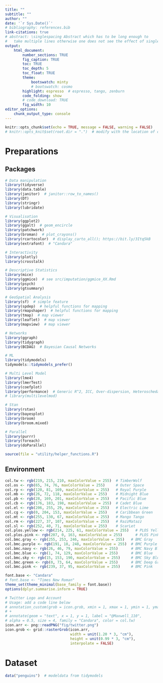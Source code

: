 ```yaml
---
title: ""
subtitle: ""
author: ""
date: '`r Sys.Date()`'
# bibliography: references.bib
link-citations: true
# abstract: \singlespacing Abstract which has to be long enough to 
#   take multiple lines otherwise one does not see the effect of single-spacing.
output: 
    html_document:
        number_sections: TRUE
        fig_caption: TRUE
        toc: TRUE
        toc_depth: 5
        toc_float: TRUE
        theme:
            bootswatch: minty
            # bootswatch: cosmo
        highlight: espresso  # espresso, tango, zenburn
        code_folding: show
        # code_download: TRUE
        fig_width: 10
editor_options: 
    chunk_output_type: console
---
```


```r
knitr::opts_chunk$set(echo = TRUE, message = FALSE, warning = FALSE)
# knitr::opts_knit$set(root.dir = ".")  # modify with the location of code
```

# Preparations {.tabset .tabset-fade .tabset-pills}
## Packages
```r
# Data manipulation
library(tidyverse)
library(data.table)
library(janitor)  # janitor::row_to_names()
library(DT)
library(stringr)
library(lubridate)

# Visualisation
library(ggplot2)
library(ggalt)  # geom_encircle
library(patchwork)
library(broman)  # plot_crayons()
library(rcartocolor)  # display_carto_all(); https://bit.ly/3Itq5kB
library(extrafont)  # "Candara"

# Interactivity
library(plotly)
library(crosstalk)

# Descriptive Statistics
library(mice)
library(ggmice)  # see src/imputation/ggmice_XX.Rmd
library(psych)
library(gtsummary)

# GeoSpatial Analysis
library(sf)  # simple feature
library(spdep)  # helpful functions for mapping
library(rmapshaper)  # helpful functions for mapping
library(tmap)  # map viewer
library(leaflet)  # map viewer
library(mapview)  # map viewer

# Networks
library(ggraph)
library(tidygraph)
library(BCDAG)  # Bayesian Causal Networks

# ML
library(tidymodels)
tidymodels::tidymodels_prefer()

# Multi Level Model
library(lme4)
library(lmerTest)
library(coefplot)
library(performance)  # Generic R^2, ICC, Over-dispersion, Heteroschedasticity
# library(multilevelmod)

# Stan
library(rstan)
library(bayesplot)
library(broom)
library(broom.mixed)

# Parallel
library(purrr)
library(foreach)
library(doParallel)

source(file = "utility/helper_functions.R")
```

## Environment
```r
col.tw <- rgb(219, 215, 210, maxColorValue = 255)  # TimberWolf
col.os <- rgb(65, 74, 76, maxColorValue = 255)     # Outer Space
col.rp <- rgb(120, 81, 169, maxColorValue = 255)   # Royal Purple
col.mb <- rgb(26, 72, 118, maxColorValue = 255)    # Midnight Blue
col.pb <- rgb(28, 169, 201, maxColorValue = 255)   # Pacific Blue
col.cb <- rgb(176, 183, 198, maxColorValue = 255)  # Cadet Blue
col.el <- rgb(206, 255, 29, maxColorValue = 255)   # Electric Lime
col.cg <- rgb(0, 204, 153, maxColorValue = 255)    # Caribbean Green
col.mt <- rgb(255, 130, 67, maxColorValue = 255)   # Mango Tango
col.rm <- rgb(227, 37, 107, maxColorValue = 255)   # RazzMatazz
col.sl <- rgb(252, 40, 71, maxColorValue = 255)    # ScarLet
col.plos.yellow <- rgb(214, 225, 61, maxColorValue = 255)   # PLOS Yellow
col.plos.pink <- rgb(207, 0, 163, maxColorValue = 255)      # PLOS Pink
col.bmc.gray <- rgb(255, 253, 246, maxColorValue = 255)   # BMC Gray
col.bmc.purple <- rgb(191, 18, 248, maxColorValue = 255)  # BMC Purple
col.bmc.navy <- rgb(26, 46, 79, maxColorValue = 255)      # BMC Navy Blue
col.bmc.blue <- rgb(1, 74, 129, maxColorValue = 255)      # BMC Blue
col.bmc.sky <- rgb(15, 153, 190, maxColorValue = 255)     # BMC Sky Blue
col.bmc.green <- rgb(0, 73, 64, maxColorValue = 255)      # BMC Deep Green
col.bmc.pink <- rgb(239, 37, 95, maxColorValue = 255)     # BMC Pink

font.base <- "Candara"
# font.base <- "Times New Roman"
theme_set(theme_minimal(base_family = font.base))
options(dplyr.summarise.inform = TRUE)

# Twitter Logo and Account
# Usage: add a code line below
# annotation_custom(grob = icon.grob, xmin = 1, xmax = 1, ymin = 1, ymax = 1)
# +
# annotate(geom = "text", x = 1, y = 1, label = "@Maxwell_110", 
# alpha = 0.5, size = 4, family = "Candara", color = col.tw)
icon.arr <- png::readPNG("fig/twitter.png")
icon.grob <- grid::rasterGrob(icon.arr, 
                              width = unit(1.20 * 3, "cm"), 
                              height = unit(0.99 * 3, "cm"), 
                              interpolate = FALSE)
```

# Dataset {.tabset .tabset-fade .tabset-pills}
```r
data("penguins")  # modeldata from tidymodels
```

